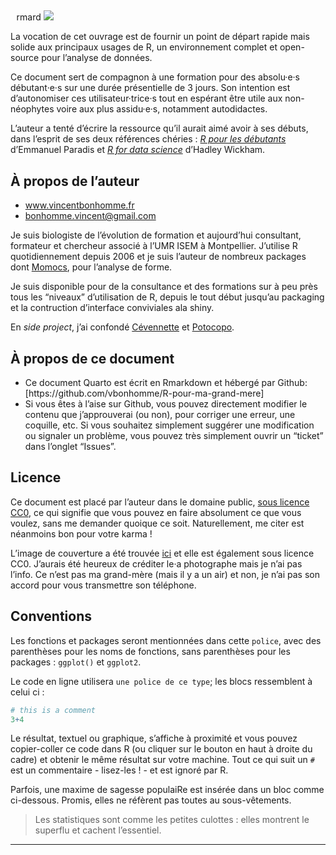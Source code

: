 ##  {.unnumbered .unlisted}

<img src="https://mirrors.creativecommons.org/presskit/icons/cc.svg" alt="" style="max-width: 1em;max-height:1em;margin-left: .2em;"><img src="https://mirrors.creativecommons.org/presskit/icons/zero.svg" alt="" style="max-width: 1em;max-height:1em;margin-left: .2em;">
rmard
![](cover.jpg)

La vocation de cet ouvrage est de fournir un point de départ rapide mais solide aux principaux usages de R, un environnement complet et open-source pour l'analyse de données.

Ce document sert de compagnon à une formation pour des absolu·e·s débutant·e·s sur une durée présentielle de 3 jours. Son intention est d'autonomiser ces utilisateur·trice·s tout en espérant être utile aux non-néophytes voire aux plus assidu·e·s, notamment autodidactes.

L'auteur a tenté d'écrire la ressource qu'il aurait aimé avoir à ses débuts, dans l'esprit de ses deux références chéries : [*R pour les débutants*](https://cran.r-project.org/doc/contrib/Paradis-rdebuts_fr) d'Emmanuel Paradis et [*R for data science*](https://r4ds.hadley.nz/) d'Hadley Wickham.

## À propos de l'auteur

-   [www.vincentbonhomme.fr](https://www.vincentbonhomme.fr)
-   [bonhomme.vincent\@gmail.com](mailto:bonhomme.vincent@gmail.com)

Je suis biologiste de l'évolution de formation et aujourd'hui consultant, formateur et chercheur associé à l'UMR ISEM à Montpellier. J'utilise R quotidiennement depuis 2006 et je suis l'auteur de nombreux packages dont [Momocs](https://github.com/MomX/Momocs), pour l'analyse de forme.

Je suis disponible pour de la consultance et des formations sur à peu près tous les "niveaux" d'utilisation de R, depuis le tout début jusqu'au packaging et la contruction d'interface conviviales ala shiny.

En *side project*, j'ai confondé [Cévennette](https://www.cevennette.fr) et [Potocopo](https://www.potocopo.fr).

## À propos de ce document

```{=html}
<!--Ce document existe en pdf et en ligne :

* Si vous le lisez en pdf, il est disponible en ligne ici : [https://vbonhomme.github.io/R-pour-ma-grand-mere](https://vbonhomme.github.io/R-pour-ma-grand-mere).
* Si vous le lisez en ligne, il est disponible en pdf : [https://github.com/vbonhomme/R-pour-ma-grand-mere/blob/main/_book/R-pour-ma-grand-mère.pdf](https://github.com/vbonhomme/R-pour-ma-grand-mere/blob/main/_book/R-pour-ma-grand-m%C3%A8re.pdf)
-->
```
-   Ce document Quarto est écrit en Rmarkdown et hébergé par Github: \[https://github.com/vbonhomme/R-pour-ma-grand-mere\]
-   Si vous êtes à l'aise sur Github, vous pouvez directement modifier le contenu que j'approuverai (ou non), pour corriger une erreur, une coquille, etc. Si vous souhaitez simplement suggérer une modification ou signaler un problème, vous pouvez très simplement ouvrir un "ticket" dans l'onglet "Issues".

## Licence

Ce document est placé par l'auteur dans le domaine public, [sous licence CC0](https://creativecommons.org/publicdomain/zero/1.0/deed.fr), ce qui signifie que vous pouvez en faire absolument ce que vous voulez, sans me demander quoique ce soit. Naturellement, me citer est néanmoins bon pour votre karma !

L'image de couverture a été trouvée [ici](https://pxhere.com/fr/photo/992185) et elle est également sous licence CC0. J'aurais été heureux de créditer le·a photographe mais je n'ai pas l'info. Ce n'est pas ma grand-mère (mais il y a un air) et non, je n'ai pas son accord pour vous transmettre son téléphone.

## Conventions

Les fonctions et packages seront mentionnées dans cette `police`, avec des parenthèses pour les noms de fonctions, sans parenthèses pour les packages : `ggplot()` et `ggplot2`.

Le code en ligne utilisera `une police de ce type`; les blocs ressemblent à celui ci :

```r
# this is a comment
3+4
```

Le résultat, textuel ou graphique, s'affiche à proximité et vous pouvez copier-coller ce code dans R (ou cliquer sur le bouton en haut à droite du cadre) et obtenir le même résultat sur votre machine. Tout ce qui suit un `#` est un commentaire - lisez-les ! - et est ignoré par R.

Parfois, une maxime de sagesse populaiRe est insérée dans un bloc comme ci-dessous. Promis, elles ne réfèrent pas toutes au sous-vêtements.

> Les statistiques sont comme les petites culottes : elles montrent le superflu et cachent l'essentiel.

------------------------------------------------------------------------
